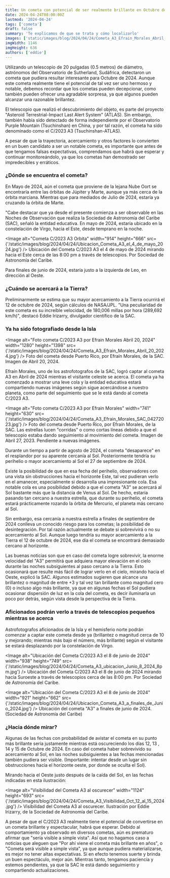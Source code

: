 ```yaml
---
title: Un cometa con potencial de ser realmente brillante en Octubre de 2024
date: 2024-04-24T08:00:00Z
lastmod: '2024-04-24'
tags: ['cometa']
draft: false
summary: 'Te explicamos de que se trata y cómo localizarlo'
images: ['static/images/blog/2024/04/24/Cometa_A3_Efrain_Morales_Abril_20_2024_crop.jpg']
imgWidth: 1146
imgHeight: 636
authors: ['eddie']
---
```


Utilizando un telescopio de 20 pulgadas (0.5 metros) de diámetro, astrónomos del Observatorio de Sutherland, Sudáfrica, detectaron un cometa que pudiera resultar interesante para Octubre de 2024. Aunque este cometa realmente tiene el potencial de tal vez ser uno hermoso y notable, debemos recordar que los cometas pueden decepcionar, como también pueden ofrecer una agradable sorpresa, ya que algunos pueden alcanzar una razonable brillantez.

El telescopio que realizó el descubrimiento del objeto, es parte del proyecto "Asteroid Terrestrial-Impact Last Alert System" (ATLAS). Sin embargo, también había sido detectado de forma independiente por el Observatorio Purple Mountain (Tsuchinshan) en China, y por tal razón, el cometa ha sido denominado como el C/2023 A3 (Tsuchinshan-ATLAS).

A pesar de que la trayectoria, acercamiento y otros factores lo convierten en un buen candidato a ser un notable cometa, es importante que antes de que tengamos falsas expectativas, comprendamos que habrá que esperar y continuar monitoreándolo, ya que los cometas han demostrado ser impredecibles y erráticos.

### ¿Dónde se encuentra el cometa?

En Mayo de 2024, aún el cometa que proviene de la lejana Nube Oort se encontraría entre las órbitas de Júpiter y Marte, aunque ya más cerca de la órbita marciana. Mientras que para mediados de Julio de 2024, estaría ya cruzando la órbita de Marte.

"Cabe destacar que ya desde el presente comienza a ser observable en las Noches de Observación que realiza la Sociedad de Astronomía del Caribe (SAC), señaló la entidad educativa. En mayo de 2024, estaría ubicado en la constelación de Virgo, hacia el Este, desde temprano en la noche.

<Image
  alt="Cometa C/2023 A3 Orbita"
  width="914"
  height="666"
  src={'/static/images/blog/2024/04/24/Ubicacion_Cometa_A3_el_4_de_mayo_2024.jpg'}
/>
<ImageCaption>
  Ubicación del Cometa C/2023 A3 el 4 de mayo de 2024 mirando hacia el Este cerca de las 8:00 pm a
  través de telescopios. Por Sociedad de Astronomía del Caribe.
</ImageCaption>

Para finales de junio de 2024, estaría justo a la izquierda de Leo, en dirección al Oeste.

### ¿Cuándo se acercará a la Tierra?

Preliminarmente se estima que su mayor acercamiento a la Tierra ocurrirá el 12 de octubre de 2024, según cálculos de NASA/JPL. "Una peculiaridad de este cometa es su increíble velocidad, de 180,006 millas por hora (289,692 km/h)", destacó Eddie Irizarry, divulgador científico de la SAC.

### Ya ha sido fotografiado desde la Isla

<Image
  alt="Foto cometa C/2023 A3 por Efrain Morales Abril 20, 2024"
  width="1280"
  height="1398"
  src={'/static/images/blog/2024/04/24/Cometa_A3_Efrain_Morales_Abril_20_2024.jpg'}
/>
<ImageCaption>
  Foto del cometa desde Puerto Rico, por Efraín Morales, de la SAC. Imagen de Abril 20, 2024.
</ImageCaption>

Efraín Morales, uno de los astrofotografos de la SAC, logró captar al cometa A3 en Abril de 2024 mientras el visitante celeste se acerca. El cometa ya ha comenzado a mostrar una leve cola y la entidad educativa estará compartiendo nuevas imágenes según sigue acercándose a nuestro planeta, como parte del seguimiento que se le está dando al cometa C/2023 A3.

<Image
  alt="Foto cometa C/2023 A3 por Efrain Morales"
  width="741"
  height="630"
  src={'/static/images/blog/2024/04/24/Cometa_A3_Efrain_Morales_SAC_04272023.jpg'}
/>
<ImageCaption>
  Foto del cometa desde Puerto Rico, por Efraín Morales, de la SAC. Las estrellas lucen "corridas" o
  como cortas líneas debido a que el telescopio estaba dando seguimiento al movimiento del cometa.
  Imagen de Abril 27, 2023. Pendiente a nuevas imágenes.
</ImageCaption>

Durante un tiempo a partir de agosto de 2024, el cometa "desaparece" en el resplandor por su aparente cercanía al Sol. Posteriormente tendría su perihelio o mayor acercamiento al Sol el 27 de septiembre de 2024.

Existe la posibilidad de que en esa fecha del perihelio, observadores con una vista sin obstrucciones hacia el horizonte Este, tal vez pudieran verlo en el amanecer, especialmente si desarrolla una impresionante cola. Esa notable cola es una posibilidad debido a que el cometa "A3" se acercará al Sol bastante más que la distancia de Venus al Sol. De hecho, estaría pasando tan cercano a nuestra estrella, que durante su perihelio, el cometa estará prácticamente rozando la órbita de Mercurio, el planeta más cercano al Sol.

Sin embargo, esa cercanía a nuestra estrella a finales de septiembre de 2024 conlleva un conocido riesgo para los cometas; la posibilidad de desintegración. Por tal razón actualmente se debate si sobrevivirá o no su acercamiento al Sol. Aunque luego tendría su mayor acercamiento a la Tierra el 12 de octubre de 2024, ese día el cometa se encontrará demasiado cercano al horizonte.

Las buenas noticias son que en caso del cometa logre sobrevivir, la enorme velocidad del "A3" permitirá que adquiera mayor elevación en el cielo durante las noches subsiguientes al paso cercano a la Tierra. Esto ocasionará que resulte más fácil de lograr verlo en el cielo, mirando hacia el Oeste, explicó la SAC. Algunos estimados sugieren que alcance una brillantez o magnitud de entre +3 y tal vez tan brillante como magnitud cero (0) o incluso algo más brillante, ya que en algunas fechas el Sol pudiera ocasionar dispersión de luz en la cola del cometa, es decir iluminarla un poco por detrás, según vista desde la perspectiva de la Tierra.

### Aficionados podrán verlo a través de telescopios pequeños mientras se acerca

Astrofotografos aficionados de la Isla y el hemisferio norte podrán comenzar a captar este cometa desde ya (brillantez o magnitud cerca de 10 y mejorando; mientras más bajo el número, más brillante) según el visitante se estará desplazando por la constelación de Virgo.

<Image
  alt="Ubicación del Cometa C/2023 A3 el 8 de junio de 2024"
  width="938"
  height="749"
  src={'/static/images/blog/2024/04/24/Cometa_A3_ubicacion_Junio_8_2024_8pm.jpg'}
/>
<ImageCaption>
  Ubicación del Cometa C/2023 A3 el 8 de junio de 2024 mirando hacia Suroeste a través de
  telescopios cerca de las 8:00 pm. Por Sociedad de Astronomía del Caribe.
</ImageCaption>

<Image
  alt="Ubicación del Cometa C/2023 A3 el 8 de junio de 2024"
  width="921"
  height="662"
  src={'/static/images/blog/2024/04/24/Ubicacion_Cometa_A3_a_finales_de_Junio_2024.jpg'}
/>
<ImageCaption>
  Ubicación del cometa "A3" a finales de junio de 2024. (Sociedad de Astronomía del Caribe)
</ImageCaption>

### ¿Hacia dónde mirar?

Algunas de las fechas con probabilidad de avistar el cometa en su punto más brillante sería justamente mientras está oscureciendo los días 12, 13 , 14 y 15 de Octubre de 2024. En caso del cometa haber sobrevivido su acercamiento al Sol, en las noches subsiguientes a las fechas mencionadas también pudiera ser visible. (Importante: intentar desde un lugar sin obstrucciones hacia el horizonte oeste, por donde se oculta el Sol).

Mirando hacia el Oeste justo después de la caída del Sol, en las fechas indicadas en esta ilustración:

<Image
  alt="Visibilidad del Cometa A3 al oscurecer"
  width="1124"
  height="693"
  src={'/static/images/blog/2024/04/24/Cometa_A3_Visibilidad_Oct_12_al_15_2024.jpg'}
/>
<ImageCaption>
  Visibilidad del Cometa A3 al oscurecer. Ilustración por Eddie Irizarry, de la Sociedad de
  Astronomía del Caribe.
</ImageCaption>

A pesar de que el C/2023 A3 realmente tiene el potencial de convertirse en un cometa brillante y espectacular, habrá que esperar. Debido al comportamiento ya observado en diversos cometas, aún es prematuro afirmar que "sería visible a simple vista". Así que no hagamos caso a noticias que aleguen que "Por ahí viene el cometa más brillante en años", o "Cometa será visible a simple vista", ya que aunque pudiera materializarse, es mejor no tener altas expectativas. Si en efecto tenemos suerte y brinda un buen espectáculo, mejor aún. Mientras tanto, tengamos paciencia y estemos pendientes, ya que la SAC le está dando seguimiento y compartiendo actualizaciones.
